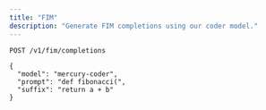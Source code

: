 ```yaml
---
title: "FIM"
description: "Generate FIM completions using our coder model."
---
```


```
POST /v1/fim/completions

{
  "model": "mercury-coder",
  "prompt": "def fibonacci(",
  "suffix": "return a + b"
}
```